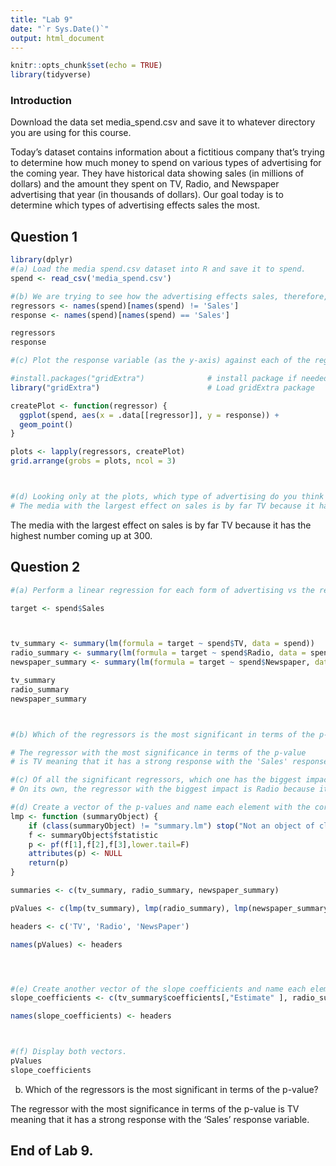 ```yaml
---
title: "Lab 9"
date: "`r Sys.Date()`"
output: html_document
---
```


```r
knitr::opts_chunk$set(echo = TRUE)
library(tidyverse)

```

### Introduction

Download the data set media_spend.csv and save it to whatever directory you are using for this course.

Today’s dataset contains information about a fictitious company that’s trying to determine how much money to spend on various types of advertising for the coming year. They have historical data showing sales (in millions of dollars) and the amount they spent on TV, Radio, and Newspaper advertising that year (in thousands of dollars). Our goal today is to determine which types of advertising effects sales the most.

## Question 1

```r
library(dplyr)
#(a) Load the media spend.csv dataset into R and save it to spend.
spend <- read_csv('media_spend.csv')

#(b) We are trying to see how the advertising effects sales, therefore, sales is our response variable and the other columns are our regressors. List the regressors (independent variables).
regressors <- names(spend)[names(spend) != 'Sales']
response <- names(spend)[names(spend) == 'Sales']

regressors
response

#(c) Plot the response variable (as the y-axis) against each of the regressor variables (one plot for each regressor) using ggplot2. Display the three plots side by side using the "gridExtra" package.

#install.packages("gridExtra")              # install package if needed
library("gridExtra")                        # Load gridExtra package

createPlot <- function(regressor) {
  ggplot(spend, aes(x = .data[[regressor]], y = response)) + 
  geom_point()
}

plots <- lapply(regressors, createPlot)
grid.arrange(grobs = plots, ncol = 3)



#(d) Looking only at the plots, which type of advertising do you think will have the largest effect on sales?
# The media with the largest effect on sales is by far TV because it has the highest number coming up at 300.
```
The media with the largest effect on sales is by far TV because it has the highest number coming up at 300.


## Question 2

```r

#(a) Perform a linear regression for each form of advertising vs the response variable, sales. Print out the summary for each of these regressions and take note of the p-value for the t-test on the significance of the coefficient for each.

target <- spend$Sales



tv_summary <- summary(lm(formula = target ~ spend$TV, data = spend))
radio_summary <- summary(lm(formula = target ~ spend$Radio, data = spend))
newspaper_summary <- summary(lm(formula = target ~ spend$Newspaper, data = spend))

tv_summary
radio_summary
newspaper_summary



#(b) Which of the regressors is the most significant in terms of the p-value?

# The regressor with the most significance in terms of the p-value 
# is TV meaning that it has a strong response with the 'Sales' response variable. 

#(c) Of all the significant regressors, which one has the biggest impact on sales on its own?
# On its own, the regressor with the biggest impact is Radio because it has the biggest unit increase in sales (0.1244)

#(d) Create a vector of the p-values and name each element with the corresponding type of advertising.
lmp <- function (summaryObject) {
    if (class(summaryObject) != "summary.lm") stop("Not an object of class 'summary.lm' ")
    f <- summaryObject$fstatistic
    p <- pf(f[1],f[2],f[3],lower.tail=F)
    attributes(p) <- NULL
    return(p)
}

summaries <- c(tv_summary, radio_summary, newspaper_summary)

pValues <- c(lmp(tv_summary), lmp(radio_summary), lmp(newspaper_summary))

headers <- c('TV', 'Radio', 'NewsPaper')

names(pValues) <- headers




#(e) Create another vector of the slope coefficients and name each element with the corresponding type of advertising.
slope_coefficients <- c(tv_summary$coefficients[,"Estimate" ], radio_summary$coefficients[,"Estimate" ], newspaper_summary$coefficients[,"Estimate" ])

names(slope_coefficients) <- headers



#(f) Display both vectors.
pValues
slope_coefficients

```
(b) Which of the regressors is the most significant in terms of the p-value?

 The regressor with the most significance in terms of the p-value 
 is TV meaning that it has a strong response with the 'Sales' response variable. 

## End of Lab 9.